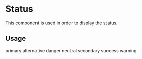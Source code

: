 <!--- Status.stories.mdx --->


<Meta title="components/Status" />

# Status

This component is used in order to display the status.

## Usage

<Canvas>
  <Story name="base">
    <Row>
      <Status variant="primary" />
      <Text>primary</Text>
    </Row>
    <Row>
      <Status variant="alternative" />
      <Text>alternative</Text>
    </Row>
    <Row>
      <Status variant="danger" />
      <Text>danger</Text>
    </Row>
    <Row>
      <Status variant="neutral" />
      <Text>neutral</Text>
    </Row>
    <Row>
      <Status variant="secondary" />
      <Text>secondary</Text>
    </Row>
    <Row>
      <Status variant="success" />
      <Text>success</Text>
    </Row>
    <Row>
      <Status variant="warning" />
      <Text>warning</Text>
    </Row>
  </Story>
</Canvas>
